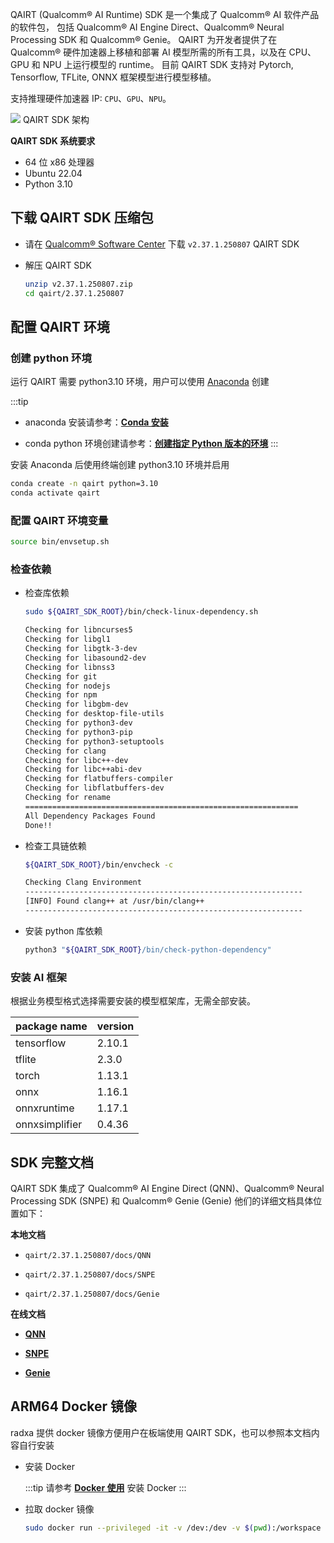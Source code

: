 QAIRT (Qualcomm® AI Runtime) SDK 是一个集成了 Qualcomm® AI 软件产品的软件包，
包括 Qualcomm® AI Engine Direct、Qualcomm® Neural Processing SDK 和 Qualcomm® Genie。
QAIRT 为开发者提供了在 Qualcomm® 硬件加速器上移植和部署 AI 模型所需的所有工具，以及在 CPU、GPU 和 NPU 上运行模型的 runtime。
目前 QAIRT SDK 支持对 Pytorch, Tensorflow, TFLite, ONNX 框架模型进行模型移植。

支持推理硬件加速器 IP: `CPU`、`GPU`、`NPU`。

<div style={{ textAlign: "center" }}>
  <img src="/img/dragon/q6a/qairt_arch.webp" style={{ width: "65%" }} />
  QAIRT SDK 架构
</div>

**QAIRT SDK 系统要求**

- 64 位 x86 处理器
- Ubuntu 22.04
- Python 3.10

## 下载 QAIRT SDK 压缩包

- 请在 [Qualcomm® Software Center](https://softwarecenter.qualcomm.com/api/download/software/sdks/Qualcomm_AI_Runtime_Community/All/2.37.1.250807/v2.37.1.250807.zip) 下载 `v2.37.1.250807` QAIRT SDK

- 解压 QAIRT SDK

    <NewCodeBlock tip="X86 Linux PC" type="PC">

  ```bash
  unzip v2.37.1.250807.zip
  cd qairt/2.37.1.250807
  ```

    </NewCodeBlock>

## 配置 QAIRT 环境

### 创建 python 环境

运行 QAIRT 需要 python3.10 环境，用户可以使用 [Anaconda](https://www.anaconda.com/download/success) 创建

:::tip

- anaconda 安装请参考：[**Conda 安装**](../virtual-env/conda_install)

- conda python 环境创建请参考：[**创建指定 Python 版本的环境**](../virtual-env/conda_use#创建指定-python-版本的环境)
  :::

安装 Anaconda 后使用终端创建 python3.10 环境并启用

<NewCodeBlock tip="X86 Linux PC" type="PC">

```bash
conda create -n qairt python=3.10
conda activate qairt
```

</NewCodeBlock>

### 配置 QAIRT 环境变量

<NewCodeBlock tip="X86 Linux PC" type="PC">

```bash
source bin/envsetup.sh
```

</NewCodeBlock>

### 检查依赖

- 检查库依赖

    <NewCodeBlock tip="X86 Linux PC" type="PC">

  ```bash
  sudo ${QAIRT_SDK_ROOT}/bin/check-linux-dependency.sh
  ```

    </NewCodeBlock>

  ```bash
  Checking for libncurses5
  Checking for libgl1
  Checking for libgtk-3-dev
  Checking for libasound2-dev
  Checking for libnss3
  Checking for git
  Checking for nodejs
  Checking for npm
  Checking for libgbm-dev
  Checking for desktop-file-utils
  Checking for python3-dev
  Checking for python3-pip
  Checking for python3-setuptools
  Checking for clang
  Checking for libc++-dev
  Checking for libc++abi-dev
  Checking for flatbuffers-compiler
  Checking for libflatbuffers-dev
  Checking for rename
  =============================================================
  All Dependency Packages Found
  Done!!
  ```

- 检查工具链依赖

    <NewCodeBlock tip="X86 Linux PC" type="PC">

  ```bash
  ${QAIRT_SDK_ROOT}/bin/envcheck -c
  ```

    </NewCodeBlock>

  ```bash
  Checking Clang Environment
  --------------------------------------------------------------
  [INFO] Found clang++ at /usr/bin/clang++
  --------------------------------------------------------------
  ```

- 安装 python 库依赖

    <NewCodeBlock tip="X86 Linux PC" type="PC">

  ```bash
  python3 "${QAIRT_SDK_ROOT}/bin/check-python-dependency"
  ```

    </NewCodeBlock>

### 安装 AI 框架

根据业务模型格式选择需要安装的模型框架库，无需全部安装。

| package name   | version |
| -------------- | ------- |
| tensorflow     | 2.10.1  |
| tflite         | 2.3.0   |
| torch          | 1.13.1  |
| onnx           | 1.16.1  |
| onnxruntime    | 1.17.1  |
| onnxsimplifier | 0.4.36  |

## SDK 完整文档

QAIRT SDK 集成了 Qualcomm® AI Engine Direct (QNN)、Qualcomm® Neural Processing SDK (SNPE) 和 Qualcomm® Genie (Genie)
他们的详细文档具体位置如下：

**本地文档**

- `qairt/2.37.1.250807/docs/QNN`

- `qairt/2.37.1.250807/docs/SNPE`

- `qairt/2.37.1.250807/docs/Genie`

**在线文档**

- [**QNN**](https://docs.qualcomm.com/bundle/publicresource/topics/80-63442-50/introduction.html)

- [**SNPE**](https://docs.qualcomm.com/bundle/publicresource/topics/80-63442-2/overview.html)

- [**Genie**](https://docs.qualcomm.com/bundle/publicresource/topics/80-63442-100/introduction.html?product=1601111740062489)

## ARM64 Docker 镜像

radxa 提供 docker 镜像方便用户在板端使用 QAIRT SDK，也可以参照本文档内容自行安装

- 安装 Docker

  :::tip
  请参考 [**Docker 使用**](../virtual-env/docker_use) 安装 Docker
  :::

- 拉取 docker 镜像

  ```bash
  sudo docker run --privileged -it -v /dev:/dev -v $(pwd):/workspace --name qairt-sdk radxazifeng278/qairt-npu:v1.0 /bin/bash
  ```

